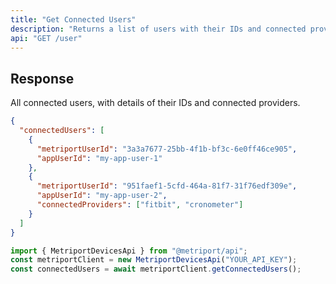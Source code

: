 ```yaml
---
title: "Get Connected Users"
description: "Returns a list of users with their IDs and connected providers."
api: "GET /user"
---
```


## Response

<ResponseField name="connectedUsers" type="ConnectedUserInfo[]" required>
  All connected users, with details of their IDs and connected providers.
</ResponseField>

```json
{
  "connectedUsers": [
    {
      "metriportUserId": "3a3a7677-25bb-4f1b-bf3c-6e0ff46ce905",
      "appUserId": "my-app-user-1"
    },
    {
      "metriportUserId": "951faef1-5cfd-464a-81f7-31f76edf309e",
      "appUserId": "my-app-user-2",
      "connectedProviders": ["fitbit", "cronometer"]
    }
  ]
}
```

<ResponseExample>

```javascript Metriport SDK
import { MetriportDevicesApi } from "@metriport/api";
const metriportClient = new MetriportDevicesApi("YOUR_API_KEY");
const connectedUsers = await metriportClient.getConnectedUsers();
```

</ResponseExample>
